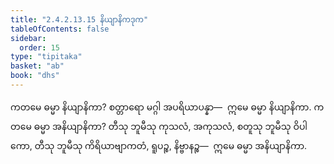 ```yaml
---
title: "2.4.2.13.15 နိယျာနိကဒုက"
tableOfContents: false
sidebar:
  order: 15
type: "tipitaka"
basket: "ab"
book: "dhs"
---
```



<DynamicBreadcrumb />

<Division number="1609" book="dhs" e="ch" v="29" p="298">

<Paragraph number="2320" book="dhs">
ကတမေ ဓမ္မာ နိယျာနိကာ? စတ္တာရော မဂ္ဂါ အပရိယာပန္နာ—  ဣမေ ဓမ္မာ နိယျာနိကာ.
</Paragraph>

</Division>
<Division number="1610" book="dhs" e="ch" v="29" p="298">

<Paragraph number="2321" book="dhs">
ကတမေ ဓမ္မာ အနိယျာနိကာ? တီသု ဘူမီသု ကုသလံ, အကုသလံ, စတူသု ဘူမီသု ဝိပါကော, တီသု ဘူမီသု ကိရိယာဗျာကတံ, ရူပဉ္စ, နိဗ္ဗာနဉ္စ—  ဣမေ ဓမ္မာ အနိယျာနိကာ.
</Paragraph>
</Division>